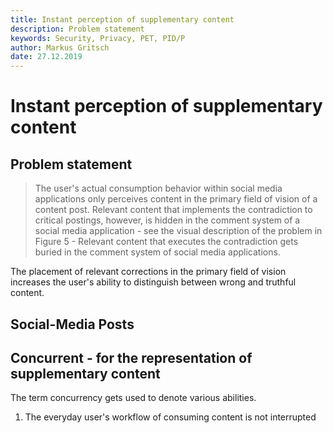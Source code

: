 ```yaml
---
title: Instant perception of supplementary content
description: Problem statement
keywords: Security, Privacy, PET, PID/P
author: Markus Gritsch
date: 27.12.2019
---
```



# Instant perception of supplementary content

## Problem statement

> The user's actual consumption behavior within social media applications only
> perceives content in the primary field of vision of a content post. Relevant
> content that implements the contradiction to critical postings, however, is
> hidden in the comment system of a social media application - see the visual
> description of the problem in Figure 5 - Relevant content that executes the
> contradiction gets buried in the comment system of social media applications.

The placement of relevant corrections in the primary field of vision increases
the user's ability to distinguish between wrong and truthful content.

## Social-Media Posts

<Demonstrator />

## Concurrent - for the representation of supplementary content

The term concurrency gets used to denote various abilities.

1. The everyday user's workflow of consuming content is not interrupted
